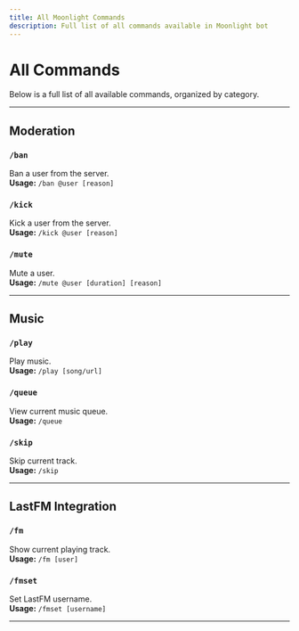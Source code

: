 ```yaml
---
title: All Moonlight Commands
description: Full list of all commands available in Moonlight bot
---
```


# All Commands

Below is a full list of all available commands, organized by category.

---

## Moderation

### `/ban`  
Ban a user from the server.  
**Usage:** `/ban @user [reason]`

### `/kick`  
Kick a user from the server.  
**Usage:** `/kick @user [reason]`

### `/mute`  
Mute a user.  
**Usage:** `/mute @user [duration] [reason]`

---

## Music

### `/play`  
Play music.  
**Usage:** `/play [song/url]`

### `/queue`  
View current music queue.  
**Usage:** `/queue`

### `/skip`  
Skip current track.  
**Usage:** `/skip`

---

## LastFM Integration

### `/fm`  
Show current playing track.  
**Usage:** `/fm [user]`

### `/fmset`  
Set LastFM username.  
**Usage:** `/fmset [username]`

---

